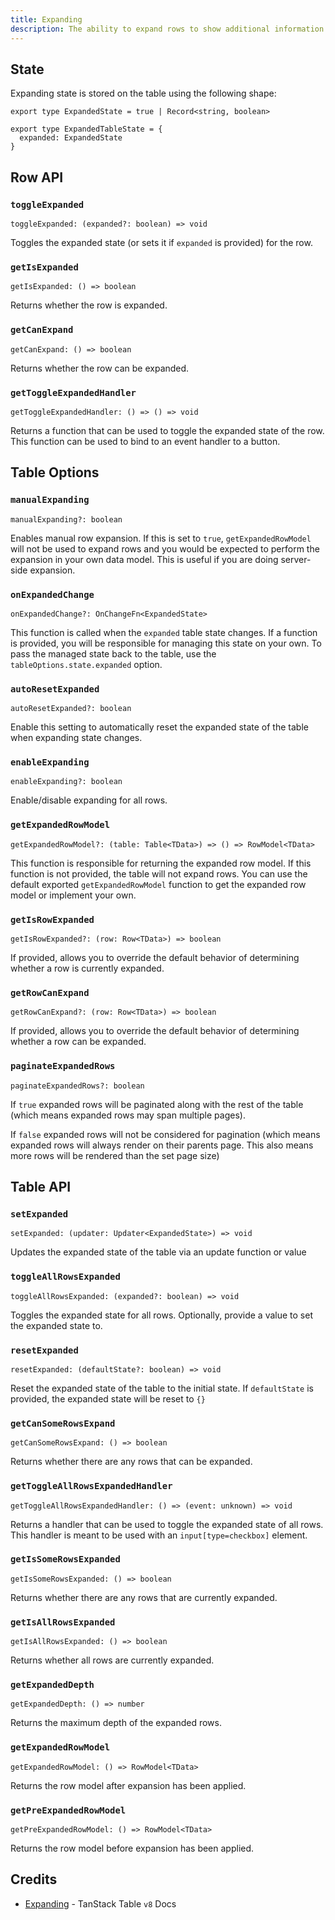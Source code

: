 ```yaml
---
title: Expanding
description: The ability to expand rows to show additional information.
---
```


## State

Expanding state is stored on the table using the following shape:

```tsx
export type ExpandedState = true | Record<string, boolean>

export type ExpandedTableState = {
  expanded: ExpandedState
}
```

## Row API

### `toggleExpanded`

```tsx
toggleExpanded: (expanded?: boolean) => void
```

Toggles the expanded state (or sets it if `expanded` is provided) for the row.

### `getIsExpanded`

```tsx
getIsExpanded: () => boolean
```

Returns whether the row is expanded.

### `getCanExpand`

```tsx
getCanExpand: () => boolean
```

Returns whether the row can be expanded.

### `getToggleExpandedHandler`

```tsx
getToggleExpandedHandler: () => () => void
```

Returns a function that can be used to toggle the expanded state of the row. This function can be used to bind to an event handler to a button.

## Table Options

### `manualExpanding`

```tsx
manualExpanding?: boolean
```

Enables manual row expansion. If this is set to `true`, `getExpandedRowModel` will not be used to expand rows and you would be expected to perform the expansion in your own data model. This is useful if you are doing server-side expansion.

### `onExpandedChange`

```tsx
onExpandedChange?: OnChangeFn<ExpandedState>
```

This function is called when the `expanded` table state changes. If a function is provided, you will be responsible for managing this state on your own. To pass the managed state back to the table, use the `tableOptions.state.expanded` option.

### `autoResetExpanded`

```tsx
autoResetExpanded?: boolean
```

Enable this setting to automatically reset the expanded state of the table when expanding state changes.

### `enableExpanding`

```tsx
enableExpanding?: boolean
```

Enable/disable expanding for all rows.

### `getExpandedRowModel`

```tsx
getExpandedRowModel?: (table: Table<TData>) => () => RowModel<TData>
```

This function is responsible for returning the expanded row model. If this function is not provided, the table will not expand rows. You can use the default exported `getExpandedRowModel` function to get the expanded row model or implement your own.

### `getIsRowExpanded`

```tsx
getIsRowExpanded?: (row: Row<TData>) => boolean
```

If provided, allows you to override the default behavior of determining whether a row is currently expanded.

### `getRowCanExpand`

```tsx
getRowCanExpand?: (row: Row<TData>) => boolean
```

If provided, allows you to override the default behavior of determining whether a row can be expanded.

### `paginateExpandedRows`

```tsx
paginateExpandedRows?: boolean
```

If `true` expanded rows will be paginated along with the rest of the table (which means expanded rows may span multiple pages).

If `false` expanded rows will not be considered for pagination (which means expanded rows will always render on their parents page. This also means more rows will be rendered than the set page size)

## Table API

### `setExpanded`

```tsx
setExpanded: (updater: Updater<ExpandedState>) => void
```

Updates the expanded state of the table via an update function or value

### `toggleAllRowsExpanded`

```tsx
toggleAllRowsExpanded: (expanded?: boolean) => void
```

Toggles the expanded state for all rows. Optionally, provide a value to set the expanded state to.

### `resetExpanded`

```tsx
resetExpanded: (defaultState?: boolean) => void
```

Reset the expanded state of the table to the initial state. If `defaultState` is provided, the expanded state will be reset to `{}`

### `getCanSomeRowsExpand`

```tsx
getCanSomeRowsExpand: () => boolean
```

Returns whether there are any rows that can be expanded.

### `getToggleAllRowsExpandedHandler`

```tsx
getToggleAllRowsExpandedHandler: () => (event: unknown) => void
```

Returns a handler that can be used to toggle the expanded state of all rows. This handler is meant to be used with an `input[type=checkbox]` element.

### `getIsSomeRowsExpanded`

```tsx
getIsSomeRowsExpanded: () => boolean
```

Returns whether there are any rows that are currently expanded.

### `getIsAllRowsExpanded`

```tsx
getIsAllRowsExpanded: () => boolean
```

Returns whether all rows are currently expanded.

### `getExpandedDepth`

```tsx
getExpandedDepth: () => number
```

Returns the maximum depth of the expanded rows.

### `getExpandedRowModel`

```tsx
getExpandedRowModel: () => RowModel<TData>
```

Returns the row model after expansion has been applied.

### `getPreExpandedRowModel`

```tsx
getPreExpandedRowModel: () => RowModel<TData>
```

Returns the row model before expansion has been applied.

## Credits

- [Expanding](https://tanstack.com/table/v8/docs/api/features/expanding) - TanStack Table `v8` Docs
